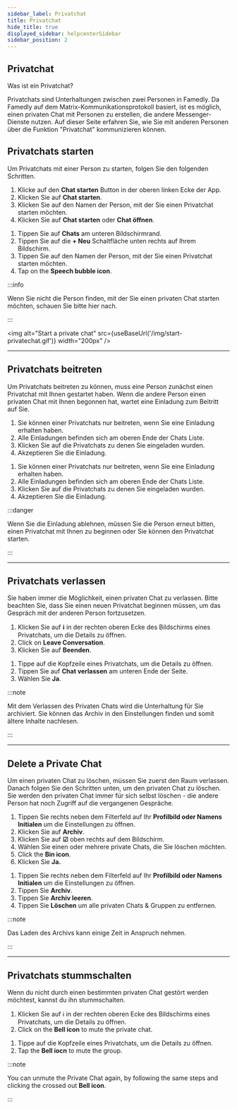 ```yaml
---
sidebar_label: Privatchat
title: Privatchat
hide_title: true
displayed_sidebar: helpcenterSidebar
sidebar_position: 2
---
```




<div class="hero hero--primary">
  <div class="container">
    <h2 class="hero__title">Privatchat</h2>
    <p class="hero__subtitle">Was ist ein Privatchat?</p>
    <p>Privatchats sind Unterhaltungen zwischen zwei Personen in Famedly. Da Famedly auf dem Matrix-Kommunikationsprotokoll basiert, ist es möglich, einen privaten Chat mit Personen zu erstellen, die andere Messenger-Dienste nutzen. Auf dieser Seite erfahren Sie, wie Sie mit anderen Personen über die Funktion "Privatchat" kommunizieren können.</p>
  </div>
</div>

## Privatchats starten


Um Privatchats mit einer Person zu starten, folgen Sie den folgenden Schritten.

<Tabs>
  <TabItem value="desktop" label="Desktop" default>
  <ol>
    <li>Klicke auf den <b>Chat starten</b> Button in der oberen linken Ecke der App.</li>
    <li>Klicken Sie auf <b>Chat starten</b>.</li>
    <li>Klicken Sie auf den Namen der Person, mit der Sie einen Privatchat starten möchten.</li>
    <li>Klicken Sie auf <b>Chat starten</b> oder <b>Chat öffnen</b>.</li>
  </ol>
  </TabItem>
  <TabItem value="mobile" label="Mobile">
  <ol>
    <li>Tippen Sie auf <b>Chats</b> am unteren Bildschirmrand.</li>
    <li>Tippen Sie auf die <b>+ Neu</b> Schaltfläche unten rechts auf Ihrem Bildschirm.</li>
    <li>Tippen Sie auf den Namen der Person, mit der Sie einen Privatchat starten möchten.</li>
    <li>Tap on the <b>Speech bubble icon</b>.</li>
  </ol>
  </TabItem>
</Tabs>

:::info

Wenn Sie nicht die Person finden, mit der Sie einen privaten Chat starten möchten, schauen Sie bitte hier nach.

:::

<img alt="Start a private chat" src={useBaseUrl('/img/start-privatechat.gif')} width="200px" />

---

## Privatchats beitreten

Um Privatchats beitreten zu können, muss eine Person zunächst einen Privatchat mit Ihnen gestartet haben. Wenn die andere Person einen privaten Chat mit Ihnen begonnen hat, wartet eine Einladung zum Beitritt auf Sie.

<Tabs>
  <TabItem value="desktop" label="Desktop" default>
  <ol>
    <li>Sie können einer Privatchats nur beitreten, wenn Sie eine Einladung erhalten haben.</li>
    <li>Alle Einladungen befinden sich am oberen Ende der Chats Liste.</li>
    <li>Klicken Sie auf die Privatchats zu denen Sie eingeladen wurden.</li>
    <li>Akzeptieren Sie die Einladung.</li>
  </ol>
  </TabItem>
  <TabItem value="mobile" label="Mobile">
  <ol>
    <li>Sie können einer Privatchats nur beitreten, wenn Sie eine Einladung erhalten haben.</li>
    <li>Alle Einladungen befinden sich am oberen Ende der Chats Liste.</li>
    <li>Klicken Sie auf die Privatchats zu denen Sie eingeladen wurden.</li>
    <li>Akzeptieren Sie die Einladung.</li>
  </ol>
  </TabItem>
</Tabs>

:::danger

Wenn Sie die Einladung ablehnen, müssen Sie die Person erneut bitten, einen Privatchat mit Ihnen zu beginnen oder Sie können den Privatchat starten.

:::

---

## Privatchats verlassen

Sie haben immer die Möglichkeit, einen privaten Chat zu verlassen. Bitte beachten Sie, dass Sie einen neuen Privatchat beginnen müssen, um das Gespräch mit der anderen Person fortzusetzen.

<Tabs>
  <TabItem value="desktop" label="Desktop" default>
  <ol>
    <li>Klicken Sie auf <b>ℹ</b> in der rechten oberen Ecke des Bildschirms eines Privatchats, um die Details zu öffnen.</li>
    <li>Click on <b>Leave Conversation</b>.</li>
    <li>Klicken Sie auf <b>Beenden</b>.</li>
  </ol>
  </TabItem>
  <TabItem value="mobile" label="Mobile">
  <ol>
    <li>Tippe auf die Kopfzeile eines Privatchats, um die Details zu öffnen.</li>
    <li>Tippen Sie auf <b>Chat verlassen</b> am unteren Ende der Seite.</li>
    <li>Wählen Sie <b>Ja</b>.</li>
  </ol>
  </TabItem>
</Tabs>

:::note

Mit dem Verlassen des Privaten Chats wird die Unterhaltung für Sie archiviert. Sie können das Archiv in den Einstellungen finden und somit ältere Inhalte nachlesen.

:::

---

## Delete a Private Chat

Um einen privaten Chat zu löschen, müssen Sie zuerst den Raum verlassen. Danach folgen Sie den Schritten unten, um den privaten Chat zu löschen. Sie werden den privaten Chat immer für sich selbst löschen - die andere Person hat noch Zugriff auf die vergangenen Gespräche.

<Tabs>
  <TabItem value="desktop" label="Desktop" default>
  <ol>
    <li>Tippen Sie rechts neben dem Filterfeld auf Ihr <b>Profilbild oder Namens Initialen</b> um die Einstellungen zu öffnen.</li>
    <li>Klicken Sie auf <b>Archiv</b>.</li>
    <li>Klicken Sie auf <b>☑</b> oben rechts auf dem Bildschirm.</li>
    <li>Wählen Sie einen oder mehrere private Chats, die Sie löschen möchten.</li>
    <li>Click the <b>Bin icon</b>.</li>
    <li>Klicken Sie <b>Ja.</b></li>
  </ol>
  </TabItem>
  <TabItem value="mobile" label="Mobile">
  <ol>
    <li>Tippen Sie rechts neben dem Filterfeld auf Ihr <b>Profilbild oder Namens Initialen</b> um die Einstellungen zu öffnen.</li>
    <li>Tippen Sie <b>Archiv</b>.</li>
    <li>Tippen Sie <b>Archiv leeren</b>.</li>
    <li>Tippen Sie <b>Löschen</b> um alle privaten Chats & Gruppen zu entfernen.</li>
  </ol>
  </TabItem>
</Tabs>

:::note

Das Laden des Archivs kann einige Zeit in Anspruch nehmen.

:::

---

## Privatchats stummschalten

Wenn du nicht durch einen bestimmten privaten Chat gestört werden möchtest, kannst du ihn stummschalten.

<Tabs>
  <TabItem value="desktop" label="Desktop" default>
  <ol>
    <li>Klicken Sie auf ℹ in der rechten oberen Ecke des Bildschirms eines Privatchats, um die Details zu öffnen.</li>
    <li>Click on the <b>Bell icon</b> to mute the private chat.</li>
  </ol>
  </TabItem>
  <TabItem value="mobile" label="Mobile">
  <ol>
    <li>Tippe auf die Kopfzeile eines Privatchats, um die Details zu öffnen.</li>
    <li>Tap the <b>Bell iocn</b> to mute the group.</li>
  </ol>
  </TabItem>
</Tabs>

:::note

You can unmute the Private Chat again, by following the same steps and clicking the crossed out <b>Bell icon</b>.

:::
